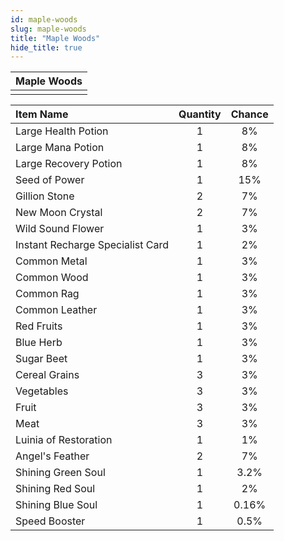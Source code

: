 ```yaml
---
id: maple-woods
slug: maple-woods
title: "Maple Woods"
hide_title: true
---
```



| Maple Woods |
| :------------: |
| <MapIcon iconId="47"/> |

|Item Name|Quantity|Chance|
|:--|:-:|:-:|
| <ItemIcon iconId="1004" height="32" /> Large Health Potion|1|8%|
| <ItemIcon iconId="1007" height="32" /> Large Mana Potion|1|8%|
| <ItemIcon iconId="1010" height="32" /> Large Recovery Potion|1|8%|
| <ItemIcon iconId="1012" height="32" /> Seed of Power|1|15%|
| <ItemIcon iconId="1013" height="32" /> Gillion Stone|2|7%|
| <ItemIcon iconId="1028" height="32" /> New Moon Crystal|2|7%|
| <ItemIcon iconId="1086" height="32" /> Wild Sound Flower|1|3%|
| <ItemIcon iconId="2144" height="32" /> Instant Recharge Specialist Card|1|2%|
| <ItemIcon iconId="2036" height="32" /> Common Metal|1|3%|
| <ItemIcon iconId="2040" height="32" /> Common Wood|1|3%|
| <ItemIcon iconId="2044" height="32" /> Common Rag|1|3%|
| <ItemIcon iconId="2048" height="32" /> Common Leather|1|3%|
| <ItemIcon iconId="2099" height="32" /> Red Fruits|1|3%|
| <ItemIcon iconId="2100" height="32" /> Blue Herb|1|3%|
| <ItemIcon iconId="2102" height="32" /> Sugar Beet|1|3%|
| <ItemIcon iconId="2114" height="32" /> Cereal Grains|3|3%|
| <ItemIcon iconId="2115" height="32" /> Vegetables|3|3%|
| <ItemIcon iconId="2116" height="32" /> Fruit|3|3%|
| <ItemIcon iconId="2117" height="32" /> Meat|3|3%|
| <ItemIcon iconId="2127" height="32" /> Luinia of Restoration|1|1%|
| <ItemIcon iconId="2282" height="32" /> Angel's Feather|2|7%|
| <ItemIcon iconId="2283" height="32" /> Shining Green Soul|1|3.2%|
| <ItemIcon iconId="2284" height="32" /> Shining Red Soul|1|2%|
| <ItemIcon iconId="2285" height="32" /> Shining Blue Soul|1|0.16%|
| <ItemIcon iconId="1426" height="32" /> Speed Booster|1|0.5%|

